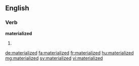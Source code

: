 ==English==

===Verb===
'''materialized'''
# {{past of|materialize}}

[[de:materialized]]
[[fa:materialized]]
[[fr:materialized]]
[[hu:materialized]]
[[mg:materialized]]
[[sv:materialized]]
[[vi:materialized]]